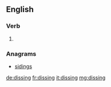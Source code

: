 {{also|Dissing}}
==English==

===Verb===
{{head|en}}

# {{present participle of|diss}}

===Anagrams===
* [[sidings#English|sidings]]

[[de:dissing]]
[[fr:dissing]]
[[it:dissing]]
[[mg:dissing]]
